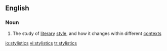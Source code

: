 ==English==

===Noun===
{{wikipedia|stylistics (linguistics)}}
{{en-noun|-}}

#{{linguistics}} The study of [[literary]] [[style]], and how it changes within different [[context]]s

[[io:stylistics]]
[[vi:stylistics]]
[[tr:stylistics]]